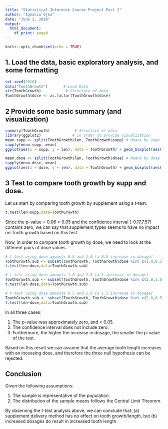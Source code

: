 ```yaml
---
title: "Statistical Inference Course Project Part 2"
author: "Ignacio Ojea"
date: "June 2, 2018"
output:
  html_document:
    df_print: paged
---
```


```r
knitr::opts_chunk$set(echo = TRUE)
```
## 1. Load the data, basic exploratory analysis, and some formatting
```r
set.seed(2018)
data("ToothGrowth")       # Load Data
str(ToothGrowth)           # Structure of data
ToothGrowth$dose <- as.factor(ToothGrowth$dose)
```
## 2 Provide some basic summary (and visualization)
```r
summary(ToothGrowth)           # Structure of data
library(ggplot2)              # In order to provide visualization
mean.supp <- split(ToothGrowth$len, ToothGrowth$supp) # Means by supp
sapply(mean.supp, mean)
ggplot(aes(x = supp, y = len), data = ToothGrowth) + geom_boxplot(aes(fill = supp)) + xlab("Application Method") + ylab("Tooth Length [mm]") + ggtitle("Tooth Length by Application Methods") + scale_fill_manual(name = "Application method", values = c("blue","red"), labels = c("Orange juice (OJ)", "Vitamin C (VC)"))

mean.dose <- split(ToothGrowth$len, ToothGrowth$dose) # Means by dose
sapply(mean.dose, mean)
ggplot(aes(x = dose, y = len), data = ToothGrowth) + geom_boxplot(aes(fill = dose)) + xlab("Dose [mg]") + ylab("Tooth Length [mm]") + ggtitle("Tooth Length by Dose Levels") + scale_fill_manual(name = "Dose level", values = c("red", "darkgreen", "blue"), labels = c("0.5mg", "1mg", "2mg"))
```

## 3 Test to compare tooth growth by supp and dose.
Let us start by comparing tooth growth by supplement using a t-test.
```r
t.test(len~supp,data=ToothGrowth)
```
Since the p-value = 0.06 > 0.05 and the confidence interval [-0.17,7.57] contains zero, we can say that supplement types seems to have no impact on Tooth growth based on this test.

Now, in order to compare tooth growth by dose, we need to look at the different pairs of dose values.
```r
# t-test using dose amounts 0.5 and 1.0 [a 0.5 increase in dosage]
ToothGrowth.sub <- subset(ToothGrowth, ToothGrowth$dose %in% c(1.0,0.5))
t.test(len~dose,data=ToothGrowth.sub)

# t-test using dose amounts 1.0 and 2.0 [a 1 increase in dosage]
ToothGrowth.sub <- subset(ToothGrowth, ToothGrowth$dose %in% c(2.0,1.0))
t.test(len~dose,data=ToothGrowth.sub)

# t-test using dose amounts 0.5 and 2.0 [a 1.5 increase in dosage]
ToothGrowth.sub <- subset(ToothGrowth, ToothGrowth$dose %in% c(2.0,0.5))
t.test(len~dose,data=ToothGrowth.sub)
```

In all three cases:

1. The p-value was approximately zero, and < 0.05.
2. The confidence interval does not include zero. 
3. Furthermore, the higher the increase in dosage, the smaller the p-value of the test.

Based on this result we can assume that the average tooth length increases with an inceasing dose, and therefore the three null hypothesis can be rejected.

## Conclusion
Given the following assumptions:

1. The sample is representative of the population.
2. The distribution of the sample means follows the Central Limit Theorem.

By observing the t-test analysis above, we can conclude that: (a) supplement delivery method has no effect on tooth growth/length, but (b) increased dosages do result in increased tooth length.

